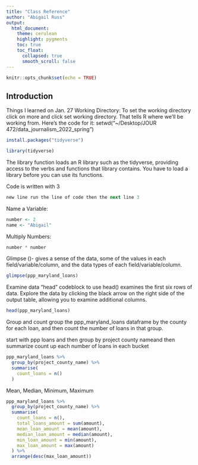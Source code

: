 ```yaml
---
title: "Class Reference"
author: "Abigail Russ"
output:
  html_document:
    theme: cerulean
    highlight: pygments
    toc: true
    toc_float:
      collapsed: true
      smooth_scroll: false
---
```


```r
knitr::opts_chunk$set(echo = TRUE)
```

## Introduction

Things I learned on Jan. 27
Working Directory: To set the working directory click on more and click set working directory. That tells R where we'll be working from. Here's the code for it: setwd("~/Desktop/JOUR 472/data_journalism_2022_spring")

```r
install.packages("tidyverse")
```
```r
library(tidyverse)
```
The library function loads an R library such as the tidyverse, providing     access to the verbs and functions that library contains. You have to load a library before you can use its functions.

Code is written with 3 
``` r
new line run the line of code then the next line 3 
```

Name a Variable: 
```r
number <- 2
name <- "Abigail"
```

Multiply Numbers:
```r
number * number
```

Glimpse ()-  gives a sense of the data, some of the values in each field/variable/column, and the data types of each field/variable/column.

```r
glimpse(ppp_maryland_loans)
```

Examine data "head"
codeblock to use head() examines the first six rows of data. Explore the data by clicking the black arrow on the right side of the output table, allowing you to examine additional columns.
```r
head(ppp_maryland_loans)
```

Group and count
group the ppp_maryland_loans dataframe by the county for each loan, and then count the number of loans in that group.

start with ppp loans and then group by project county nameand then summarize count up each number of loans in each bucket
```r
ppp_maryland_loans %>%  
  group_by(project_county_name) %>% 
  summarise(
    count_loans = n()
  )
```
Mean, Median, Minimum, Maximum
```r
ppp_maryland_loans %>%
  group_by(project_county_name) %>%
  summarise(
    count_loans = n(),
    total_loans_amount = sum(amount),
    mean_loan_amount = mean(amount),
    median_loan_amount = median(amount),
    min_loan_amount = min(amount),
    max_loan_amount = max(amount)
  ) %>%
  arrange(desc(max_loan_amount))
```